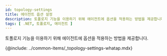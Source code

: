 ```yaml
---
id: topology-settings
title: 에이전트 옵션 설정
description: 토폴로지 기능을 이용하기 위해 에이전트에 옵션을 적용하는 방법을 제공합니다.
tags: [ .NET, 토폴로지, 에이전트 ]
---
```


토폴로지 기능을 이용하기 위해 에이전트에 옵션을 적용하는 방법을 제공합니다.

<!-- ## 적용 가능 에이전트 및 버전 -->

<!-- Java 에이전트 1.7.1 버전 이상 -->
<!-- * Node.js 에이전트 0.4.1 버전 이상 -->

{@include: ../common-items/_topology-settings-whatap.mdx}

<!-- {@include: ../common-items/_java-topology-whatap-sample.mdx} 

{@include: ../common-items/_nodejs-topology-whatap-sample.mdx} -->
